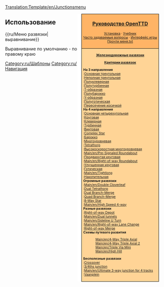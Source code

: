 <noinclude>[[Translation:Template/en/Junctionsmenu]]</noinclude><div style="float:right; padding-left:12px; background:#ffffff;">
<div style="border:1px solid #000000; background:#ffb466; padding:5px; -moz-border-radius-topleft:5px; -moz-border-radius-topright:5px; font-size: 12pt;">
<center><strong><font size="3">[[Main/ru/OpenTTD|Руководство OpenTTD]]</font></strong></center>
<div style="font-size: 8pt; text-align: center;">
[[Main/ru/Установка|Установка]] &middot; 
[[Main/ru/Учебник|Учебник]]<br />
[[Main/ru/Часто задаваемые вопросы|Часто задаваемые вопросы]] &middot; 
[[Main/ru/Интерфейс игры|Интерфейс игры]]<br />
[[Main/ru/Прочти меня.txt|Прочти меня.txt]]
</div>
</div>
<div style="border:1px solid black; border-top-width: 0px; background:#ffd496; padding:5px; -moz-border-radius-bottomleft:5px; -moz-border-radius-bottomright:8px; font-size: 8pt;">

<center>'''[[Main/ru/Развязки|Железнодорожные развязки]]'''</center>
<center>'''[[Main/ru/Критерии развязок|Критерии развязок]]'''</center>

'''На 3 направления'''<br>
:[[Main/ru/Основная тройная|Основная треугольная]]<br>
:[[Main/ru/Неполная треугольная|Неполная треугольная]]<br>
:[[Main/ru/Полуклеверная|Полуклеверная]]<br>
:[[Main/ru/Полутурбинная|Полутурбинная]]<br>
:[[Main/ru/T-образная|T-образная]]<br>
:[[Main/ru/Полубарокко|Полубарокко]]<br>
:[[Main/ru/Y-образная|Y-образная]]<br>
:[[Main/ru/Полуготическая|Полуготическая]]<br>
:[[Main/ru/Пересечение косичкой|Пересечение косичкой]]<br>

'''На 4 направления'''<br>
:[[Main/ru/Основная четырехугольная|Основная четырехугольная]]<br>
:[[Main/ru/Круговая|Круговая]]<br>
:[[Main/ru/Клеверная|Клеверная]]<br>
:[[Main/ru/Турбинная|Турбинная]]<br>
:[[Main/ru/Винтовая|Винтовая]]<br>
:[[Main/en/Complex Star Junction|Complex Star]]<br>
:[[Main/ru/Барокко|Барокко]]<br>
:[[Main/ru/Многоуровневая|Многоуровневая]]<br>
:[[Main/en/Tetrathorp-Junction|Tetrathorp]]<br>
:[[Main/ru/Высокоскоростная многоуровневая|Высокоскоростная многоуровневая]]<br>
:[[Main/en/Pre-Signaled Roundabout]]<br>
:[[Main/ru/Продвинутая круговая|Продвинутая круговая]]<br>
:[[Main/en/Right-of-way Roundabout]]<br>
:[[Main/ru/Улучшенная круговая|Улучшенная круговая]]<br>
:[[Main/ru/Готическая|Готическая]]<br>
:[[Main/en/Tightlong]]<br>
:[[Main/ru/Накопительная|Накопительная]]<br>

'''Огромные развязки'''<br>
:[[Main/en/Double Cloverleaf]]<br>
:[[Main/en/Dual Tetrathorp-Junction|Dual Tetrathorp]]<br>
:[[Main/en/Dual Branch-Merge Junction|Dual Branch-Merge]]<br>
:[[Main/en/Quad Branch-Merge Junction|Quad Branch-Merge]]<br>
:[[Main/en/8 way Star Junction|8-Way Star]]<br>
:[[Main/en/High Speed 4-way]]<br>

'''Разные развязки'''<br>
:[[Main/en/Building depots#Advanced depot configurations|Right-of-way Depot]]<br>
:[[Main/en/Dual tunnels]]<br>
:[[Main/en/Sideline U Turn]]<br>
:[[Main/en/Right-of-way Lane Change]]<br>
:[[Main/en/Priority Merge|Right-of-way Merge]]<br>

'''Схемы путевого развития'''
:[[Main/en/4-Way Triple Axial]]<br>
:[[Main/en/4-Way Triple Axial 2]]<br>
:[[Main/en/Triple Via Mini]]<br>
:[[Main/en/High Hill]]<br>

'''Бесполезные развязки'''<br>
:[[Main/en/Crossover-Junction|Crossover]]<br>
:[[Main/en/3/4ths junction|3/4ths junction]]<br>
:[[Main/en/Ultimate 3-way junction for 4 tracks]]<br>
:[[Main/ru/Vaanplein|Vaanplein]]<br>

</div>
</div>
<noinclude>


==Использование==
<nowiki>{{ru/Меню развязки|выравнивание}}</nowiki>

Выравнивание по умолчанию - по правому краю
[[Category:ru/Шаблоны]][[Category:ru/Навигация]]
</noinclude>